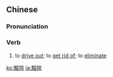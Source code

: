{{also|驱除}}
==Chinese==
{{zh-forms|s=驱除}}

===Pronunciation===
{{zh-pron
|m=qūchú
|c=keoi1 ceoi4
|mn=kh:khu-tî/qz:khu-tîr/tp,xm:khu-tû/zz:khi-tî
|cat=v
}}

===Verb===
{{zh-verb}}

# to [[drive out]]; to [[get rid of]]; to [[eliminate]]

[[ko:驅除]]
[[ja:驅除]]